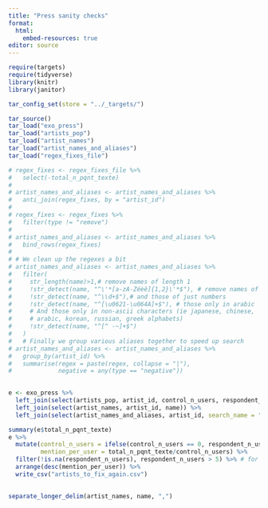 ```yaml
---
title: "Press sanity checks"
format:
  html: 
    embed-resources: true
editor: source
---
```


```r
require(targets)
require(tidyverse)
library(knitr)
library(janitor)

tar_config_set(store = "../_targets/")

tar_source()
tar_load("exo_press")
tar_load("artists_pop")
tar_load("artist_names")
tar_load("artist_names_and_aliases")
tar_load("regex_fixes_file")
```

```r
# regex_fixes <- regex_fixes_file %>% 
#   select(-total_n_pqnt_texte)
# 
# artist_names_and_aliases <- artist_names_and_aliases %>% 
#   anti_join(regex_fixes, by = "artist_id")
# 
# regex_fixes <- regex_fixes %>% 
#   filter(type != "remove")
# 
# artist_names_and_aliases <- artist_names_and_aliases %>% 
#   bind_rows(regex_fixes)
# 
# # We clean up the regexes a bit
# artist_names_and_aliases <- artist_names_and_aliases %>% 
#   filter(
#     str_length(name)>1,# remove names of length 1
#     !str_detect(name, "^\'*[a-zA-Zéèê]{1,2}\'*$"), # remove names of two letters
#     !str_detect(name, "^\\d+$"),# and those of just numbers
#     !str_detect(name, "^[\u0621-\u064A]+$"), # those only in arabic
#     # And those only in non-ascii characters (ie japanese, chinese, 
#     # arabic, korean, russian, greek alphabets)
#     !str_detect(name, "^[^ -~]+$")
#   )
#   # Finally we group various aliases together to speed up search
# artist_names_and_aliases <- artist_names_and_aliases %>% 
#   group_by(artist_id) %>% 
#   summarise(regex = paste(regex, collapse = "|"),
#             negative = any(type == "negative"))
  

e <- exo_press %>% 
  left_join(select(artists_pop, artist_id, control_n_users, respondent_n_users)) %>% 
  left_join(select(artist_names, artist_id, name)) %>% 
  left_join(select(artist_names_and_aliases, artist_id, search_name = "name"))
```

```r
summary(e$total_n_pqnt_texte)
e %>% 
  mutate(control_n_users = ifelse(control_n_users == 0, respondent_n_users, control_n_users),
         mention_per_user = total_n_pqnt_texte/control_n_users) %>% 
  filter(!is.na(respondent_n_users), respondent_n_users > 5) %>% # for now because we will discard them anyway
  arrange(desc(mention_per_user)) %>% 
  write_csv("artists_to_fix_again.csv")
  
```

```r
separate_longer_delim(artist_names, name, ",")
```

